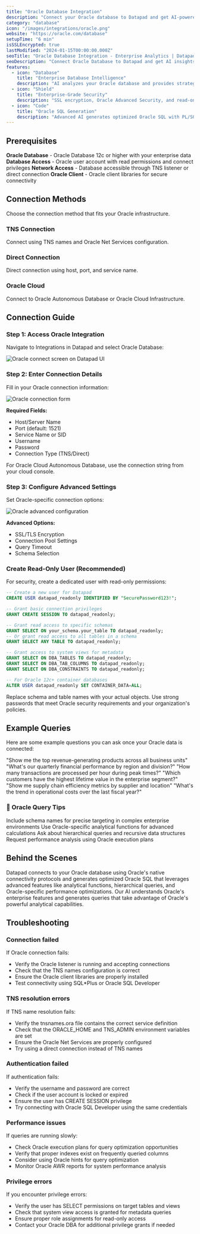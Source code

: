 ```yaml
---
title: "Oracle Database Integration"
description: "Connect your Oracle database to Datapad and get AI-powered insights that turn enterprise database data into strategic competitive advantage."
category: "database"
icon: "/images/integrations/oracle.png"
website: "https://oracle.com/database"
setupTime: "6 min"
isSSLEncrypted: true
lastModified: "2024-01-15T00:00:00.000Z"
seoTitle: "Oracle Database Integration - Enterprise Analytics | Datapad"
seoDescription: "Connect Oracle Database to Datapad and get AI insights from your enterprise database with natural language queries and advanced Oracle analytics."
features:
  - icon: "Database"
    title: "Enterprise Database Intelligence"
    description: "AI analyzes your Oracle database and provides strategic insights from complex enterprise data with advanced analytics capabilities."
  - icon: "Shield"
    title: "Enterprise-Grade Security"
    description: "SSL encryption, Oracle Advanced Security, and read-only access ensure maximum protection of your Oracle database."
  - icon: "Code"
    title: "Oracle SQL Generation"
    description: "Advanced AI generates optimized Oracle SQL with PL/SQL functions, analytical queries, and Oracle-specific features."
---
```


## Prerequisites

<FeatureItem>**Oracle Database** - Oracle Database 12c or higher with your enterprise data</FeatureItem>
<FeatureItem>**Database Access** - Oracle user account with read permissions and connect privileges</FeatureItem>
<FeatureItem>**Network Access** - Database accessible through TNS listener or direct connection</FeatureItem>
<FeatureItem>**Oracle Client** - Oracle client libraries for secure connectivity</FeatureItem>

## Connection Methods

Choose the connection method that fits your Oracle infrastructure.

### TNS Connection
Connect using TNS names and Oracle Net Services configuration.

### Direct Connection
Direct connection using host, port, and service name.

### Oracle Cloud
Connect to Oracle Autonomous Database or Oracle Cloud Infrastructure.

## Connection Guide

### Step 1: Access Oracle Integration

Navigate to Integrations in Datapad and select Oracle Database:

![Oracle connect screen on Datapad UI](/images/docs/oracle-connect.png)

### Step 2: Enter Connection Details

Fill in your Oracle connection information:

![Oracle connection form](/images/docs/oracle-form.png)

**Required Fields:**
- Host/Server Name
- Port (default: 1521)
- Service Name or SID
- Username
- Password
- Connection Type (TNS/Direct)

<StepItem>For Oracle Cloud Autonomous Database, use the connection string from your cloud console.</StepItem>

### Step 3: Configure Advanced Settings

Set Oracle-specific connection options:

![Oracle advanced configuration](/images/docs/oracle-advanced.png)

**Advanced Options:**
- SSL/TLS Encryption
- Connection Pool Settings
- Query Timeout
- Schema Selection

### Create Read-Only User (Recommended)

For security, create a dedicated user with read-only permissions:

```sql
-- Create a new user for Datapad
CREATE USER datapad_readonly IDENTIFIED BY "SecurePassword123!";

-- Grant basic connection privileges
GRANT CREATE SESSION TO datapad_readonly;

-- Grant read access to specific schemas
GRANT SELECT ON your_schema.your_table TO datapad_readonly;
-- Or grant read access to all tables in a schema
GRANT SELECT ANY TABLE TO datapad_readonly;

-- Grant access to system views for metadata
GRANT SELECT ON DBA_TABLES TO datapad_readonly;
GRANT SELECT ON DBA_TAB_COLUMNS TO datapad_readonly;
GRANT SELECT ON DBA_CONSTRAINTS TO datapad_readonly;

-- For Oracle 12c+ container databases
ALTER USER datapad_readonly SET CONTAINER_DATA=ALL;
```

<WarningItem>Replace schema and table names with your actual objects. Use strong passwords that meet Oracle security requirements and your organization's policies.</WarningItem>

## Example Queries

Here are some example questions you can ask once your Oracle data is connected:

<StepItem>"Show me the top revenue-generating products across all business units"</StepItem>
<StepItem>"What's our quarterly financial performance by region and division?"</StepItem>
<StepItem>"How many transactions are processed per hour during peak times?"</StepItem>
<StepItem>"Which customers have the highest lifetime value in the enterprise segment?"</StepItem>
<StepItem>"Show me supply chain efficiency metrics by supplier and location"</StepItem>
<StepItem>"What's the trend in operational costs over the last fiscal year?"</StepItem>

### 💬 Oracle Query Tips

<TipItem>Include schema names for precise targeting in complex enterprise environments</TipItem>
<TipItem>Use Oracle-specific analytical functions for advanced calculations</TipItem>
<TipItem>Ask about hierarchical queries and recursive data structures</TipItem>
<TipItem>Request performance analysis using Oracle execution plans</TipItem>

## Behind the Scenes

Datapad connects to your Oracle database using Oracle's native connectivity protocols and generates optimized Oracle SQL that leverages advanced features like analytical functions, hierarchical queries, and Oracle-specific performance optimizations. Our AI understands Oracle's enterprise features and generates queries that take advantage of Oracle's powerful analytical capabilities.

## Troubleshooting

### Connection failed
If Oracle connection fails:
- Verify the Oracle listener is running and accepting connections
- Check that the TNS names configuration is correct
- Ensure the Oracle client libraries are properly installed
- Test connectivity using SQL*Plus or Oracle SQL Developer

### TNS resolution errors
If TNS name resolution fails:
- Verify the tnsnames.ora file contains the correct service definition
- Check that the ORACLE_HOME and TNS_ADMIN environment variables are set
- Ensure the Oracle Net Services are properly configured
- Try using a direct connection instead of TNS names

### Authentication failed
If authentication fails:
- Verify the username and password are correct
- Check if the user account is locked or expired
- Ensure the user has CREATE SESSION privilege
- Try connecting with Oracle SQL Developer using the same credentials

### Performance issues
If queries are running slowly:
- Check Oracle execution plans for query optimization opportunities
- Verify that proper indexes exist on frequently queried columns
- Consider using Oracle hints for query optimization
- Monitor Oracle AWR reports for system performance analysis

### Privilege errors
If you encounter privilege errors:
- Verify the user has SELECT permissions on target tables and views
- Check that system view access is granted for metadata queries
- Ensure proper role assignments for read-only access
- Contact your Oracle DBA for additional privilege grants if needed
